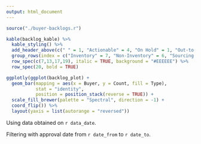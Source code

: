 ```yaml
---
output: html_document
---
```

```r
source("./buyer-backlogs.r")
```
```r
kable(backlog_kable) %>% 
  kable_styling() %>% 
  add_header_above(c(" " = 1, "Actionable" = 4, "On Hold" = 1, "Out-to-Bid" = 1, " " = 1)) %>% 
  group_rows(index = c("Inventory" = 7, "Non-Inventory" = 6, "Sourcing Exec." = 4, "SWC" = 2, "Total" = 1)) %>% 
  row_spec(c(7,13,17,19), italic = TRUE, background = "#EEEEEE") %>% 
  row_spec(20, bold = TRUE)
```
<P style="page-break-before: always">
```r
ggplotly(ggplot(backlog_plot) + 
  geom_bar(mapping = aes(x = Buyer, y = Count, fill = Type), 
           stat = "identity", 
           position = position_stack(reverse = TRUE)) +
  scale_fill_brewer(palette = "Spectral", direction = -1) +
  coord_flip()) %>%  
  layout(yaxis = list(autorange = "reversed"))
```

Using data obtained on `r data_date`.

Filtering with approval date from `r date_from` to `r date_to`.
